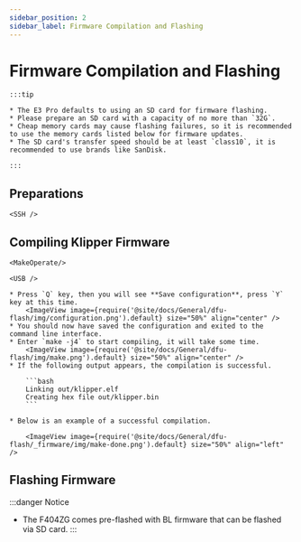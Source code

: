 ```yaml
---
sidebar_position: 2
sidebar_label: Firmware Compilation and Flashing
---
```









# Firmware Compilation and Flashing

    :::tip

    * The E3 Pro defaults to using an SD card for firmware flashing.
    * Please prepare an SD card with a capacity of no more than `32G`.
    * Cheap memory cards may cause flashing failures, so it is recommended to use the memory cards listed below for firmware updates.
    * The SD card's transfer speed should be at least `class10`, it is recommended to use brands like SanDisk.

    :::



## Preparations

    <SSH />

## Compiling Klipper Firmware

    <MakeOperate/>

    <USB />

    * Press `Q` key, then you will see **Save configuration**, press `Y` key at this time.
        <ImageView image={require('@site/docs/General/dfu-flash/img/configuration.png').default} size="50%" align="center" />
    * You should now have saved the configuration and exited to the command line interface.
    * Enter `make -j4` to start compiling, it will take some time.
        <ImageView image={require('@site/docs/General/dfu-flash/img/make.png').default} size="50%" align="center" />
    * If the following output appears, the compilation is successful.

        ```bash
        Linking out/klipper.elf
        Creating hex file out/klipper.bin
        ```
        
    * Below is an example of a successful compilation.

        <ImageView image={require('@site/docs/General/dfu-flash/_firmware/img/make-done.png').default} size="50%" align="left" />

## Flashing Firmware

:::danger Notice
* The F404ZG comes pre-flashed with BL firmware that can be flashed via SD card.
:::

    <TF />